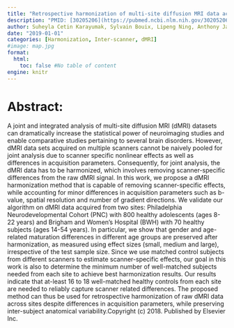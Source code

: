 ```yaml
---
title: "Retrospective harmonization of multi-site diffusion MRI data acquired with different acquisition parameters"
description: "PMID: [30205206](https://pubmed.ncbi.nlm.nih.gov/30205206/){target='_blank'}    DOI: [10.1016/j.neuroimage.2018.08.073](https://doi.org/10.1016/j.neuroimage.2018.08.073){target='_blank'}"
author: Suheyla Cetin Karayumak, Sylvain Bouix, Lipeng Ning, Anthony James, Tim Crow, Martha Shenton, Marek Kubicki, Yogesh Rathi
date: "2019-01-01"
categories: [Harmonization, Inter-scanner, dMRI]
#image: map.jpg
format:
  html:
    toc: false #No table of content
engine: knitr
---
```


# Abstract:

A joint and integrated analysis of multi-site diffusion MRI (dMRI) datasets can dramatically increase the statistical power of neuroimaging studies and enable comparative studies pertaining to several brain disorders. However, dMRI data sets acquired on multiple scanners cannot be naively pooled for joint analysis due to scanner specific nonlinear effects as well as differences in acquisition parameters. Consequently, for joint analysis, the dMRI data has to be harmonized, which involves removing scanner-specific differences from the raw dMRI signal. In this work, we propose a dMRI harmonization method that is capable of removing scanner-specific effects, while accounting for minor differences in acquisition parameters such as b-value, spatial resolution and number of gradient directions. We validate our algorithm on dMRI data acquired from two sites: Philadelphia Neurodevelopmental Cohort (PNC) with 800 healthy adolescents (ages 8-22 years) and Brigham and Women's Hospital (BWH) with 70 healthy subjects (ages 14-54 years). In particular, we show that gender and age-related maturation differences in different age groups are preserved after harmonization, as measured using effect sizes (small, medium and large), irrespective of the test sample size. Since we use matched control subjects from different scanners to estimate scanner-specific effects, our goal in this work is also to determine the minimum number of well-matched subjects needed from each site to achieve best harmonization results. Our results indicate that at-least 16 to 18 well-matched healthy controls from each site are needed to reliably capture scanner related differences. The proposed method can thus be used for retrospective harmonization of raw dMRI data across sites despite differences in acquisition parameters, while preserving inter-subject anatomical variability.Copyright (c) 2018. Published by Elsevier Inc.
        